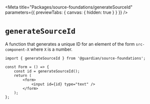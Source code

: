 
<Meta
	title="Packages/source-foundations/generateSourceId"
	parameters={{ previewTabs: { canvas: { hidden: true } } }}
/>

# `generateSourceId`

A function that generates a unique ID for an element of the form `src-component-X` where `X` is a number.

```tsx
import { generateSourceId } from '@guardian/source-foundations';

const Form = () => {
	const id = generateSourceId();
	return (
		<form>
			<input id={id} type="text" />
		</form>
	);
};
```
